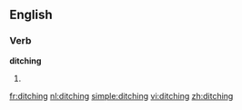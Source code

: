 ==English==
===Verb===
'''ditching'''
# {{present participle of|[[ditch]]}}

[[fr:ditching]]
[[nl:ditching]]
[[simple:ditching]]
[[vi:ditching]]
[[zh:ditching]]